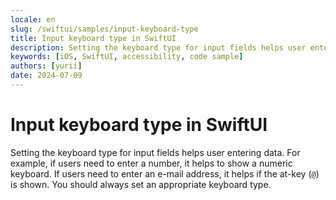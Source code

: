 ```yaml
---
locale: en
slug: /swiftui/samples/input-keyboard-type
title: Input keyboard type in SwiftUI
description: Setting the keyboard type for input fields helps user entering data.
keywords: [iOS, SwiftUI, accessibility, code sample]
authors: [yurii]
date: 2024-07-09
---
```


# Input keyboard type in SwiftUI

Setting the keyboard type for input fields helps user entering data. For example, if users need to enter a number, it helps to show a numeric keyboard. If users need to enter an e-mail address, it helps if the at-key (`@`) is shown. You should always set an appropriate keyboard type.

<CodeSample id="input-keyboard-type" platform="swiftui" locale="en"/>
